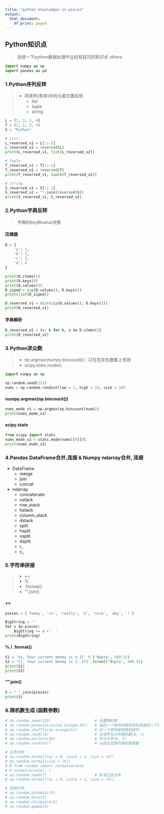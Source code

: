 ```yaml
---
title: "python knowledges in pieces"
output:
  html_document:
    df_print: paged
---
```


## Python知识点

> 总结一下python数据处理中比较有技巧的知识点
> others

```python
import numpy as np
import pandas as pd
```

### 1.Python序列反转

> * 将序列(有序)中的元素位置反转
>   - list
>   - tuple
>   - string

```python
L = [1, 2, 3, 4]
T = (1, 2, 3, 4)
S = "Python"
```

```python
# List
L_reversed_v1 = L[::-1]
L_reversed_v2 = reversed(L)
print(L_reversed_v1, list(L_reversed_v2))
```

```python
# Tuple
T_reversed_v1 = T[::-1]
T_reversed_v2 = reversed(T)
print(T_reversed_v1, tuple(T_reversed_v2))
```

```python
# String
S_reversed_v1 = S[::-1]
S_reversed_v2 = "".join(reversed(S))
print(S_reversed_v1, S_reversed_v2)
```


### 2.Python字典反转

> 字典的key和value对换

#### 压缩器

```python
D = {
    'a': 1,
    'b': 2,
    'c': 3,
    'd': 4
}

print(D.items())
print(D.keys())
print(D.values())
D_ziped = zip(D.values(), D.keys())
print(list(D_ziped))

D_reversed_v1 = dict(zip(D.values(), D.keys()))
print(D_reversed_v1)
```

#### 字典解析

```python
D_reversed_v2 = {v: k for k, v in D.items()}
print(D_reversed_v2)
```


### 3.Python求众数

> * np.argmax(numpy.bincount()) : 只在在非负数集上有效
> * scipy.stats.mode()

```python
import numpy as np

np.random.seed(123)
nums = np.random.randint(low = 1, high = 10, size = 10)
```

#### numpy.argmax(np.bincount())

```python
nums_mode_v1 = np.argmax(np.bincount(nums))
print(nums_mode_v1)
```

#### scipy.stats

```python
from scipy import stats
nums_mode_v2 = stats.mode(nums)[0][0]
print(nums_mode_v2)
```

### 4.Pandas DataFrame合并,连接 & Numpy ndarray合并, 连接

* DataFrame
    - merge
    - join
    - concat
* ndarray
    - concatenate
    - vstack
    - row_stack
    - hstack
    - column_stack
    - dstack
    - split
    - hsplit
    - vsplit
    - dsplit
    - r_
    - c_


### 5.字符串拼接

> * +=
> * %
> * .format()
> * "".join()

#### +=

```python
pieces = ['Today', 'is', 'really', 'a', 'nice', 'day', '!']
```

```python
BigString = ''
for s in pieces:
    BigString += s + ' '
print(BigString)
```

#### % / .format()

```python
S1 = '%s, Your current money is %.1f' % ('Nupta', 500.52)
S2 = '{}, Your current money is {:.1f}'.format('Nupta', 500.52)
print(S1)
print(S2)
```

#### "".join()

```python
S = " ".join(pieces)
print(S)
```



### 6.随机数生成 (函数参数)


```r
# np.random.seed(123)                    # 设置随机数
# np.random.permutation(np.arange(16))   # 返回一个序列的随机排列或返回一个随机排列的范围
# np.random.shuffle(np.arange(5))        # 对一个序列就地随机排列
# np.random.rand((5)                     # 生成均匀分布随机数[0, 1)
# np.random.uniform(10)                  # 均匀分布(0, 1)
# np.random.randint()                    # 从给定范围内随机取整数

# 正态分布
# np.random.normal(loc = 0, scale = 1, size = (6))
# np.random.normal(size = (5))
# # from random import normalvariate
# # normalvariate(, )
# np.random.randn()                      # 标准正态分布
# np.random.normal(loc = 0, scale = 1, size = (6))

# 其他分布
# np.random.binomial(5)
# np.random.beta(5)
# np.random.chisquare(5)
# np.random.gamma(5)
```

